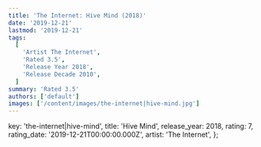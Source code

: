 ```yaml
---
title: 'The Internet: Hive Mind (2018)'
date: '2019-12-21'
lastmod: '2019-12-21'
tags:
  [
    'Artist The Internet',
    'Rated 3.5',
    'Release Year 2018',
    'Release Decade 2010',
  ]
summary: 'Rated 3.5'
authors: ['default']
images: ['/content/images/the-internet|hive-mind.jpg']
---
```


  key: 'the-internet|hive-mind',
  title: 'Hive Mind',
  release_year: 2018,
  rating: 7,
  rating_date: '2019-12-21T00:00:00.000Z',
  artist: 'The Internet',
};

<MusicRating data={data} />
